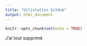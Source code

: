 ```yaml
---
title: "Uilistation GitHub"
output: html_document
---
```


```r
knitr::opts_chunk$set(echo = TRUE)
```

J'ai tout supprimé